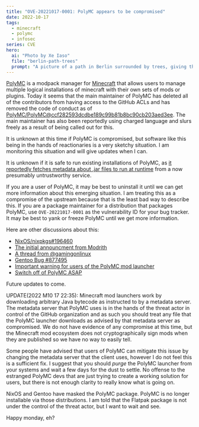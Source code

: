 ```yaml
---
title: "OVE-20221017-0001: PolyMC appears to be compromised"
date: 2022-10-17
tags:
  - minecraft
  - polymc
  - infosec
series: CVE
hero:
  ai: "Photo by Xe Iaso"
  file: "berlin-path-trees"
  prompt: "A picture of a path in Berlin surrounded by trees, giving the scene a lot of lovely colour contrasts."
---
```


[PolyMC](https://polymc.org/) is a modpack manager for
[Minecraft](https://www.minecraft.net/en-us) that allows users to manage
multiple logical installations of minecraft with their own sets of mods or
plugins. Today it seems that the main maintainer of PolyMC has deleted all of
the contributors from having access to the GitHub ACLs and has removed the code
of conduct as of
[PolyMC/PolyMC@ccf282593dcdbe189c99b81b8bc90cb203aed3ee](https://github.com/PolyMC/PolyMC/commit/ccf282593dcdbe189c99b81b8bc90cb203aed3ee).
The main maintainer has also been reportedly using charged language and slurs
freely as a result of being called out for this.

It is unknown at this time if PolyMC is compromised, but software like this
being in the hands of reactionaries is a very sketchy situation. I am monitoring
this situation and will give updates when I can.

It is unknown if it is safe to run existing installations of PolyMC, as [it
reportedly fetches metadata about .jar files to run at runtime](https://github.com/NixOS/nixpkgs/issues/196460)
from a now presumably untrustworthy service.

If you are a user of PolyMC, it may be best to uninstall it until we can get
more information about this emerging situation. I am treating this as a
compromise of the upstream because that is the least bad way to describe this.
If you are a package maintainer for a distribution that packages PolyMC, use
`OVE-20221017-0001` as the vulnerability ID for your bug tracker. It may be best
to yank or freeze PolyMC until we get more information.

Here are other discussions about this:

- [NixOS/nixpkgs#196460](https://github.com/NixOS/nixpkgs/issues/196460)
- [The initial announcment from
  Modrith](https://twitter.com/modrinth/status/1582093129641234432)
- [A thread from
  @gamingonlinux](https://twitter.com/gamingonlinux/status/1582103691762405378)
- [Gentoo Bug #877495](https://bugs.gentoo.org/877495)
- [Important warning for users of the PolyMC mod
  launcher](https://old.reddit.com/r/Minecraft/comments/y6lt6s/important_warning_for_users_of_the_polymc_mod/)
- [Switch off of PolyMC
  ASAP](https://www.reddit.com/r/PolyMCLauncher/comments/y6k4x7/switch_off_of_polymc_asap/)

Future updates to come.

UPDATE(2022 M10 17 22:35): Minecraft mod launchers work by downloading arbitrary
Java bytecode as instructed to by a metadata server. The metadata server that
PolyMC uses is in the hands of the threat actor in control of the GitHub
organization and as such you should treat any file that the PolyMC launcher
downloads as advised by that metadata server as compromised. We do not have
evidence of any compromise at this time, but the Minecraft mod ecosystem does
not cryptographically sign mods when they are published so we have no way to
easily tell.

Some people have advised that users of PolyMC can mitigate this issue by
changing the metadata server that the client uses, however I do not feel this is
a sufficient fix. I suggest that you should _purge_ the PolyMC launcher from
your systems and wait a few days for the dust to settle. No offense to the
estranged PolyMC devs that are just trying to create a working solution for
users, but there is not enough clarity to really know what is going on.

NixOS and Gentoo have masked the PolyMC package. PolyMC is no longer installable
via those distributions. I am told that the Flatpak package is not under the
control of the threat actor, but I want to wait and see.

<XeblogConv name="Cadey" mood="coffee">
  Happy monday, eh?
</XeblogConv>
